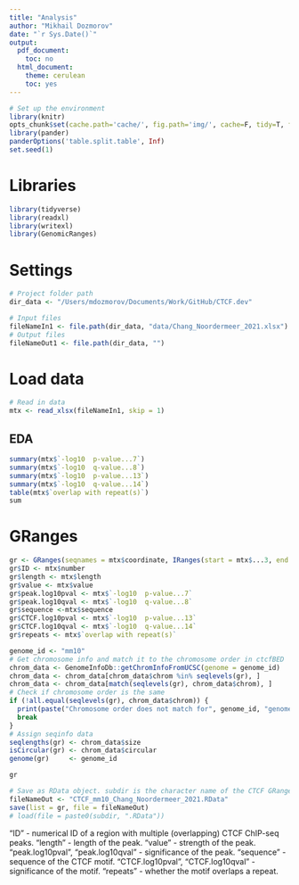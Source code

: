 ```yaml
---
title: "Analysis"
author: "Mikhail Dozmorov"
date: "`r Sys.Date()`"
output:
  pdf_document:
    toc: no
  html_document:
    theme: cerulean
    toc: yes
---
```


```r
# Set up the environment
library(knitr)
opts_chunk$set(cache.path='cache/', fig.path='img/', cache=F, tidy=T, fig.keep='high', echo=F, dpi=100, warnings=F, message=F, comment=NA, warning=F, results='as.is', fig.width = 10, fig.height = 6) #out.width=700, 
library(pander)
panderOptions('table.split.table', Inf)
set.seed(1)
```

# Libraries

```r
library(tidyverse)
library(readxl)
library(writexl)
library(GenomicRanges)
```

# Settings

```r
# Project folder path
dir_data <- "/Users/mdozmorov/Documents/Work/GitHub/CTCF.dev"

# Input files
fileNameIn1 <- file.path(dir_data, "data/Chang_Noordermeer_2021.xlsx")
# Output files
fileNameOut1 <- file.path(dir_data, "")
```

# Load data

```r
# Read in data
mtx <- read_xlsx(fileNameIn1, skip = 1)
```

## EDA

```r
summary(mtx$`-log10  p-value...7`)
summary(mtx$`-log10  q-value...8`)
summary(mtx$`-log10  p-value...13`)
summary(mtx$`-log10  q-value...14`)
table(mtx$`overlap with repeat(s)`)
sum
```

# GRanges

```r
gr <- GRanges(seqnames = mtx$coordinate, IRanges(start = mtx$...3, end = mtx$...4), strand = mtx$strand)
gr$ID <- mtx$number
gr$length <- mtx$length
gr$value <- mtx$value
gr$peak.log10pval <- mtx$`-log10  p-value...7`
gr$peak.log10qval <- mtx$`-log10  q-value...8`
gr$sequence <-mtx$sequence
gr$CTCF.log10pval <- mtx$`-log10  p-value...13`
gr$CTCF.log10qval <- mtx$`-log10  q-value...14`
gr$repeats <- mtx$`overlap with repeat(s)`

genome_id <- "mm10"
# Get chromosome info and match it to the chromosome order in ctcfBED
chrom_data <- GenomeInfoDb::getChromInfoFromUCSC(genome = genome_id)
chrom_data <- chrom_data[chrom_data$chrom %in% seqlevels(gr), ]
chrom_data <- chrom_data[match(seqlevels(gr), chrom_data$chrom), ]
# Check if chromosome order is the same
if (!all.equal(seqlevels(gr), chrom_data$chrom)) {
  print(paste("Chromosome order does not match for", genome_id, "genome."))
  break
}
# Assign seqinfo data
seqlengths(gr) <- chrom_data$size
isCircular(gr) <- chrom_data$circular
genome(gr)     <- genome_id

gr

# Save as RData object. subdir is the character name of the CTCF GRanges variable
fileNameOut <- "CTCF_mm10_Chang_Noordermeer_2021.RData"
save(list = gr, file = fileNameOut)
# load(file = paste0(subdir, ".RData"))

```

"ID" - numerical ID of a region with multiple (overlapping) CTCF ChIP-seq peaks. "length" - length of the peak. "value" - strength of the peak. "peak.log10pval", "peak.log10qval" - significance of the peak. "sequence" - sequence of the CTCF motif. "CTCF.log10pval", "CTCF.log10qval" - significance of the motif. "repeats" - whether the motif overlaps a repeat.






